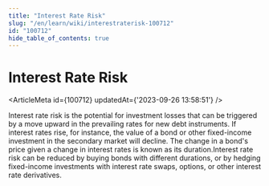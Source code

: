 ```yaml
---
title: "Interest Rate Risk"
slug: "/en/learn/wiki/interestraterisk-100712"
id: "100712"
hide_table_of_contents: true
---
```



# Interest Rate Risk

<ArticleMeta id={100712} updatedAt={'2023-09-26 13:58:51'} />
<div className='border-solid border-b border-t-0 my-4 border-[var(--ifm-color-gray-300)]' />

Interest rate risk is the potential for investment losses that can be triggered by a move upward in the prevailing rates for new debt instruments. If interest rates rise, for instance, the value of a bond or other fixed-income investment in the secondary market will decline. The change in a bond's price given a change in interest rates is known as its duration.Interest rate risk can be reduced by buying bonds with different durations, or by hedging fixed-income investments with interest rate swaps, options, or other interest rate derivatives.
